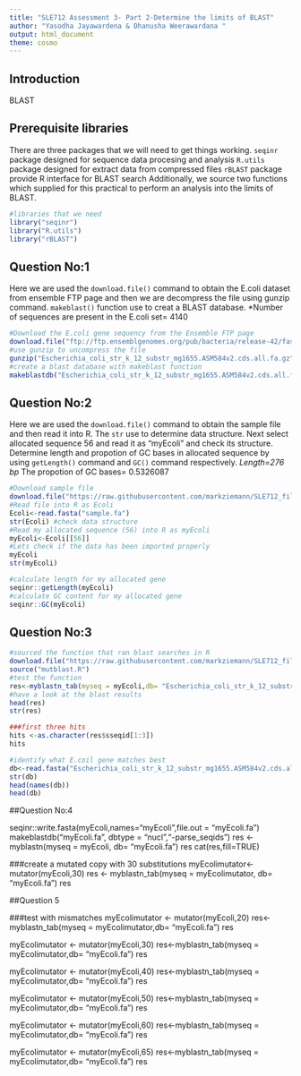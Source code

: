```yaml
---
title: "SLE712 Assessment 3- Part 2-Determine the limits of BLAST"
author: "Yasodha Jayawardena & Dhanusha Weerawardana "
output: html_document
theme: cosmo 
---
```


## Introduction
BLAST


## Prerequisite libraries
There are three packages that we will need to get things working. 
`seqinr` package designed for sequence data procesing and analysis
`R.utils` package designed for extract data from compressed files
`rBLAST` package provide R interface for BLAST search
Additionally, we source two functions which supplied for this practical to perform an analysis into the limits of BLAST. 
```r
#libraries that we need
library("seqinr")
library("R.utils")
library("rBLAST")
```

## Question No:1
Here we are used the `download.file()` command to obtain the E.coli dataset from ensemble FTP page and then we are decompress the file using gunzip command. `makeblast()` function use to creat a BLAST database.
*Number of sequences are present in the E.coli set= 4140
```r
#Download the E.coli gene sequency from the Ensemble FTP page
download.file("ftp://ftp.ensemblgenomes.org/pub/bacteria/release-42/fasta/bacteria_0_collection/escherichia_coli_str_k_12_substr_mg1655/cds/Escherichia_coli_str_k_12_substr_mg1655.ASM584v2.cds.all.fa.gz", destfile = "Escherichia_coli_str_k_12_substr_mg1655.ASM584v2.cds.all.fa.gz")
#use gunzip to uncompress the file
gunzip("Escherichia_coli_str_k_12_substr_mg1655.ASM584v2.cds.all.fa.gz",overwrite=TRUE)
#create a blast database with makeblast function
makeblastdb("Escherichia_coli_str_k_12_substr_mg1655.ASM584v2.cds.all.fa",dbtype = "nucl","-parse_seqids")
```

## Question No:2
Here we are used the `download.file()` command to obtain the sample file and then read it into R. The `str` use to determine data structure. Next select allocated sequence 56 and read it as "myEcoli" and check its structure. 
Determine length and propotion of GC bases in allocated sequence by using `getLength()` command and `GC()` command respectively.
*Length=276 bp
*The propotion of GC bases= 0.5326087
```r
#Download sample file
download.file("https://raw.githubusercontent.com/markziemann/SLE712_files/master/bioinfo_asst3_part2_files/sample.fa", destfile = "sample.fa")
#Read file into R as Ecoli
Ecoli<-read.fasta("sample.fa")
str(Ecoli) #check data structure
#Read my allocated sequence (56) into R as myEcoli
myEcoli<-Ecoli[[56]]
#Lets check if the data has been imported properly
myEcoli
str(myEcoli)

#calculate length for my allocated gene
seqinr::getLength(myEcoli)
#calculate GC content for my allocated gene
seqinr::GC(myEcoli)
```

## Question No:3

```r
#sourced the function that ran blast searches in R
download.file("https://raw.githubusercontent.com/markziemann/SLE712_files/master/bioinfo_asst3_part2_files/mutblast_functions.R",destfile = "mutblast.R")
source("mutblast.R")
#test the function
res<-myblastn_tab(myseq = myEcoli,db= "Escherichia_coli_str_k_12_substr_mg1655.ASM584v2.cds.all.fa")
#have a look at the blast results
head(res)
str(res)
```

```r
###first three hits
hits <-as.character(res$sseqid[1:3])
hits
```



```r
#identify what E.coil gene matches best
db<-read.fasta("Escherichia_coli_str_k_12_substr_mg1655.ASM584v2.cds.all.fa")
str(db)
head(names(db))
head(db)
```

##Question No:4

seqinr::write.fasta(myEcoli,names="myEcoli",file.out = "myEcoli.fa")
makeblastdb("myEcoli.fa", dbtype = "nucl","-parse_seqids")
res <- myblastn(myseq = myEcoli, db= "myEcoli.fa")
res
cat(res,fill=TRUE)


###create a mutated copy with 30 substitutions
myEcolimutator<- mutator(myEcoli,30)
res <- myblastn_tab(myseq = myEcolimutator, db= "myEcoli.fa")
res


##Question 5

###test with mismatches
myEcolimutator <- mutator(myEcoli,20)
res<-myblastn_tab(myseq = myEcolimutator,db= "myEcoli.fa")
res

myEcolimutator <- mutator(myEcoli,30)
res<-myblastn_tab(myseq = myEcolimutator,db= "myEcoli.fa")
res

myEcolimutator <- mutator(myEcoli,40)
res<-myblastn_tab(myseq = myEcolimutator,db= "myEcoli.fa")
res

myEcolimutator <- mutator(myEcoli,50)
res<-myblastn_tab(myseq = myEcolimutator,db= "myEcoli.fa")
res

myEcolimutator <- mutator(myEcoli,60)
res<-myblastn_tab(myseq = myEcolimutator,db= "myEcoli.fa")
res

myEcolimutator <- mutator(myEcoli,65)
res<-myblastn_tab(myseq = myEcolimutator,db= "myEcoli.fa")
res

